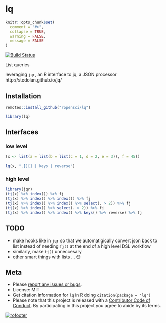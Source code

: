 lq
==

```r
knitr::opts_chunk$set(
  comment = "#>",
  collapse = TRUE,
  warning = FALSE,
  message = FALSE
)
```

[![Build Status](https://travis-ci.org/ropensci/lq.svg?branch=master)](https://travis-ci.org/ropensci/lq)

List queries

leveraging `jqr`, an R interface to jq, a JSON processor http://stedolan.github.io/jq/

## Installation

```r
remotes::install_github("ropensci/lq")
```

```r
library(lq)
```

## Interfaces

### low level

```r
(x <- list(a = list(b = list(c = 1, d = 2, e = 3)), f = 45))
```

```r
lq(x, ".[][] | keys | reverse")
```

### high level

```r
library(jqr)
(tj(x) %>% index()) %>% fj
(tj(x) %>% index() %>% index()) %>% fj
(tj(x) %>% index() %>% index() %>% select(. > 2)) %>% fj
(tj(x) %>% index() %>% select(. > 2)) %>% fj
(tj(x) %>% index() %>% index() %>% keys() %>% reverse) %>% fj
```

## TODO

* make hooks like in `jqr` so that we automatigically convert json back to list instead of needing `fj()` at the end of a high level DSL workflow
* similarly, make `tj()` unneccesary
* other smart things with lists ... 😏

## Meta

* Please [report any issues or bugs](https://github.com/ropensci/lq/issues).
* License: MIT
* Get citation information for `lq` in R doing `citation(package = 'lq')`
* Please note that this project is released with a [Contributor Code of Conduct][coc]. By participating in this project you agree to abide by its terms.

[![rofooter](http://www.ropensci.org/public_images/github_footer.png)](http://ropensci.org)

[coc]: https://github.com/ropensci/lq/blob/master/CODE_OF_CONDUCT.md
